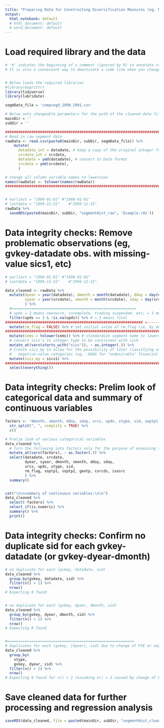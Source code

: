 ```yaml
---
title: "Preparing Data for Constructing Diversification Measures (eg, MS = 1 if a multiple-segment firm)"
output:
  html_notebook: default
  # html_document: default
  # word_document: default
---
```



# Load required library and the data
```r

# '#' indcates the beginning of a comment (ignored by R) to annotate code lines
# It is also a convenient way to deactivate a code line when you change your mind and want to exclude it


# Below loads the required libraries
#library(magrittr)
library(tidyverse)
library(lubridate)

segmData_file = 'compsegd_1990_1991.csv'

# Below sets changeable parameters for the path of the cleaned data file
mainDir = ''  
subDir = ''  

###################################################################################
# Read in raw segment data
rawData <- read.csv(paste0(mainDir, subDir, segmData_file)) %>% 
    mutate(
      datadate_int = datadate, # keep a copy of the original integer format
      srcdate_int = srcdate,
      datadate = ymd(datadate), # convert to Date format
      srcdate = ymd(srcdate),
      )

# change all column variable names to lowercase
names(rawData) <- tolower(names(rawData))
###################################################################################


# earliest = "1990-01-01" #"1998-01-01" 
# lastdate = "1999-12-31"    #"1999-12-31"
rawData %>% 
  saveRDS(paste0(mainDir, subDir, "segmentHist_raw", 'Example.rds'))

```


# Data integrity checks: Remove problematic observations (eg, gvkey-datadate obs. with missing-value sics1, etc)
```r

# earliest = "1990-01-01" #"1998-01-01" 
# lastdate = "1999-12-31"    #"1999-12-31"

data_cleaned <- rawData %>% 
  mutate(dyear = year(datadate), dmonth = month(datadate), dday = day(datadate),
         syear = year(srcdate), smonth = month(srcdate), sday = day(srcdate),
         ) %>% 
  #=========================================================
  # upds = 2 means newswire, incomplete, trading suspended, etc; = 1 means only market data, csho 
  filter(upds == 3 & !is.na(upds)) %>% # = 3 means final
############################################################### <--------------------------------- !!!  
  mutate(rm_flag = FALSE) %>% # set initial value of rm_flag (ie, by default, do not remove)
################################################################################################
  mutate(snms = tolower(snms)) %>% # standardize segment name to lowercase
  # convert sics's to integer type to be consistent with sich
  mutate_at(vars(starts_with("sics")), ~ as.integer(.)) %>%  
  # Create sics_my to allow for the possibility of later classifying undesirable cases into
  #   negative-value categories (eg, -6666 for "undesirable" financial segment)
  mutate(sics_my = sics1) %>% 
################################################################################################
  select(everything())  

```


# Data integrity checks: Prelim look of categorical data and summary of continuous variables
```r

facVars <- "dmonth, smonth, dday, sday, srcs, upds, stype, sid, soptp1, soptp2, geotp, curcds, isosrc" %>%  
  str_split(", ", simplify = TRUE) %>% 
  c()

# Prelim look of various categorical variables
data_cleaned %>% 
  # turn the following into factors only for the purpose of examining the categorical and continuous variables
  mutate_at(vars(facVars), ~ as.factor(.)) %>% 
  select(datadate, srcdate, 
         dyear, syear, dmonth, smonth, dday, sday, 
         srcs, upds, stype, sid, 
         rm_flag, soptp1, soptp2, geotp, curcds, isosrc
         ) %>% 
  summary()


cat("\n\nsummary of continuous variables:\n\n")
data_cleaned %>%
  select(-facVars) %>% 
  select_if(is.numeric) %>%
  summary() %>% 
  print()

```


# Data integrity checks: Confirm no duplicate sid for each gvkey-datadate (or gvkey-dyear-dmonth)
```r

# no duplicate for each (gvkey, datadate, sid)
data_cleaned %>% 
  group_by(gvkey, datadate, sid) %>% 
  filter(n() > 1) %>% 
  nrow() 
# Expecting 0 found 


# no duplicate for each (gvkey, dyear, dmonth, sid)
data_cleaned %>% 
  group_by(gvkey, dyear, dmonth, sid) %>% 
  filter(n() > 1) %>% 
  nrow() 
# Expecting 0 found 


#==========================================================
# duplicates for each (gvkey, [dyear], sid) due to change of FYE or segment name/structure
data_cleaned %>% 
  group_by(
    stype,  
    gvkey, dyear, sid) %>% 
  filter(n() > 2) %>%
  nrow()
# Expecting 0 found for n() > 2 (assuming n() = 2 caused by change of FYE only)

```


# Save cleaned data for further processing and regression analysis
```r

saveRDS(data_cleaned, file = paste0(mainDir, subDir, "segmentHist_clean", 'Example.rds'))

```



